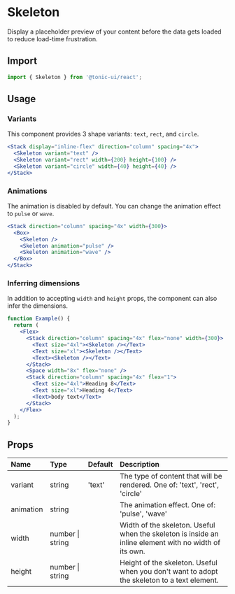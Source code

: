 # Skeleton

Display a placeholder preview of your content before the data gets loaded to reduce load-time frustration.

## Import

```js
import { Skeleton } from '@tonic-ui/react';
```

## Usage

### Variants

This component provides 3 shape variants: `text`, `rect`, and `circle`.

```jsx
<Stack display="inline-flex" direction="column" spacing="4x">
  <Skeleton variant="text" />
  <Skeleton variant="rect" width={200} height={100} />
  <Skeleton variant="circle" width={40} height={40} />
</Stack>
```

### Animations

The animation is disabled by default. You can change the animation effect to `pulse` or `wave`.

```jsx
<Stack direction="column" spacing="4x" width={300}>
  <Box>
    <Skeleton />
    <Skeleton animation="pulse" />
    <Skeleton animation="wave" />
  </Box>
</Stack>
```

### Inferring dimensions

In addition to accepting `width` and `height` props, the component can also infer the dimensions.

```jsx
function Example() {
  return (
    <Flex>
      <Stack direction="column" spacing="4x" flex="none" width={300}>
        <Text size="4xl"><Skeleton /></Text>
        <Text size="xl"><Skeleton /></Text>
        <Text><Skeleton /></Text>
      </Stack>
      <Space width="8x" flex="none" />
      <Stack direction="column" spacing="4x" flex="1">
        <Text size="4xl">Heading 8</Text>
        <Text size="xl">Heading 4</Text>
        <Text>body text</Text>
      </Stack>
    </Flex>
  );
}
```

## Props

| Name | Type | Default | Description |
| :--- | :--- | :------ | :---------- |
| variant | string | 'text' | The type of content that will be rendered. One of: 'text', 'rect', 'circle' |
| animation | string | | The animation effect. One of: 'pulse', 'wave' |
| width | number \| string | | Width of the skeleton. Useful when the skeleton is inside an inline element with no width of its own. |
| height | number \| string | | Height of the skeleton. Useful when you don't want to adopt the skeleton to a text element. |
